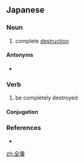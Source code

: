 ==Japanese==
{{ja-kanjitab|ぜん|かい|yomi=on}}

===Noun===
{{ja-noun|ぜんかい}}

# complete [[destruction]]

====Antonyms====
* {{ja-r|半壊|はんかい}}

===Verb===
{{ja-verb-suru|ぜんかい}}

# be completely destroyed

====Conjugation====
{{ja-suru|ぜんかい}}

===References===
* {{R:Meikyo}}

[[zh:全壊]]